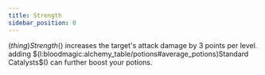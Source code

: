 ```yaml
---
title: Strength
sidebar_position: 0
---
```



$(thing)Strength$() increases the target's attack damage by 3 points per level.
adding $(l:bloodmagic:alchemy_table/potions#average_potions)Standard Catalysts$() can further boost your potions.
